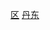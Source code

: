 {{Catnav|頁面分類|...|市辖区|辽宁市辖区}}
{{Catnav|頁面分類|...|辽宁县级行政区|丹东区县市}}
{{Catnav|頁面分類|...|辽宁地级市|丹东|丹东行政区划|丹东区县市}}
[[Category:丹东区县市|区]]
[[Category:辽宁市辖区|丹东]]
{{catmore|振安区|丹东市振安区}}